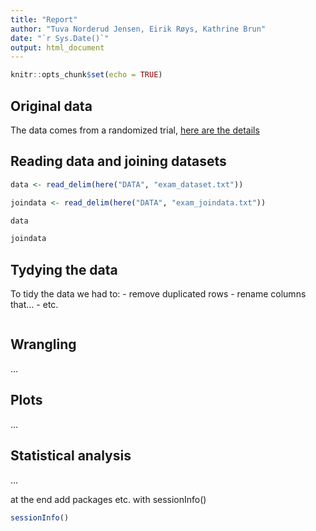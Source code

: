 ```yaml
---
title: "Report"
author: "Tuva Norderud Jensen, Eirik Røys, Kathrine Brun"
date: "`r Sys.Date()`"
output: html_document
---
```


```r
knitr::opts_chunk$set(echo = TRUE)
```


## Original data

The data comes from a randomized trial, [here are the details](DATA/codebook.html)

## Reading data and joining datasets

```r
data <- read_delim(here("DATA", "exam_dataset.txt"))

joindata <- read_delim(here("DATA", "exam_joindata.txt"))
```

```r
data

joindata
```



## Tydying the data

To tidy the data we had to: - remove duplicated rows - rename columns that... - etc.

```r

```

## Wrangling

...

## Plots

...

## Statistical analysis

...

at the end add packages etc. with sessionInfo()

```r
sessionInfo()
```

